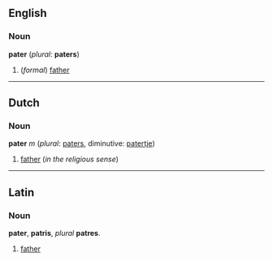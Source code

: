 ==English==
===Noun===
'''pater''' (''plural'': '''paters''')

#(''formal'') [[father]]

----
==Dutch==
===Noun===
'''pater''' ''m'' (''plural'': [[paters]], diminutive: [[patertje]])

# [[father]] (''in the religious sense'')

----
==Latin==
===Noun===
'''pater''', '''patris''', ''plural'' '''patres'''.

# [[father]]